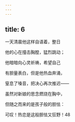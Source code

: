 ```yaml
---
---
---
```

title: 6
---




一天清晨他这样自语着，整日

他的心在撞击胸膛，猛烈跳动；

他暗暗向心灵祈祷，希望自己

有胆量表白，但是他热血奔涌，

窒息了嗓音，把决心再次推迟——

虽然对新娘的思念燃烧在胸中，

但随之而来的是孩子般的胆怯：

可叹！热恋是这般胆怯又狂野！48